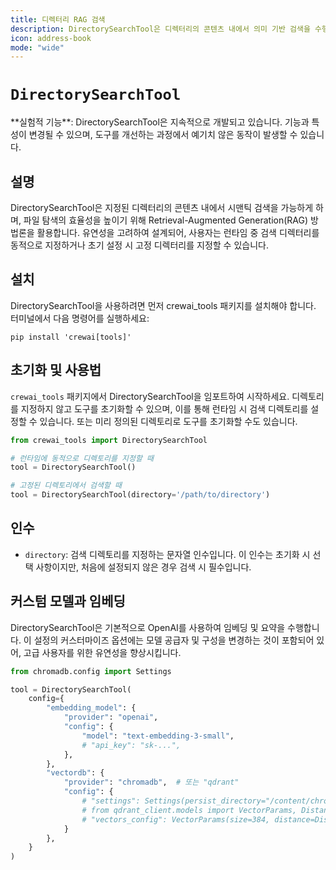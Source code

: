 ```yaml
---
title: 디렉터리 RAG 검색
description: DirectorySearchTool은 디렉터리의 콘텐츠 내에서 의미 기반 검색을 수행하도록 설계된 강력한 RAG(Retrieval-Augmented Generation) 도구입니다.
icon: address-book
mode: "wide"
---
```


# `DirectorySearchTool`

<Note>
    **실험적 기능**: DirectorySearchTool은 지속적으로 개발되고 있습니다. 기능과 특성이 변경될 수 있으며, 도구를 개선하는 과정에서 예기치 않은 동작이 발생할 수 있습니다.
</Note>

## 설명

DirectorySearchTool은 지정된 디렉터리의 콘텐츠 내에서 시맨틱 검색을 가능하게 하며, 파일 탐색의 효율성을 높이기 위해 Retrieval-Augmented Generation(RAG) 방법론을 활용합니다. 유연성을 고려하여 설계되어, 사용자는 런타임 중 검색 디렉터리를 동적으로 지정하거나 초기 설정 시 고정 디렉터리를 지정할 수 있습니다.

## 설치

DirectorySearchTool을 사용하려면 먼저 crewai_tools 패키지를 설치해야 합니다. 터미널에서 다음 명령어를 실행하세요:

```shell
pip install 'crewai[tools]'
```

## 초기화 및 사용법

`crewai_tools` 패키지에서 DirectorySearchTool을 임포트하여 시작하세요. 디렉토리를 지정하지 않고 도구를 초기화할 수 있으며, 이를 통해 런타임 시 검색 디렉토리를 설정할 수 있습니다. 또는 미리 정의된 디렉토리로 도구를 초기화할 수도 있습니다.

```python Code
from crewai_tools import DirectorySearchTool

# 런타임에 동적으로 디렉토리를 지정할 때
tool = DirectorySearchTool()

# 고정된 디렉토리에서 검색할 때
tool = DirectorySearchTool(directory='/path/to/directory')
```

## 인수

- `directory`: 검색 디렉토리를 지정하는 문자열 인수입니다. 이 인수는 초기화 시 선택 사항이지만, 처음에 설정되지 않은 경우 검색 시 필수입니다.

## 커스텀 모델과 임베딩

DirectorySearchTool은 기본적으로 OpenAI를 사용하여 임베딩 및 요약을 수행합니다. 이 설정의 커스터마이즈 옵션에는 모델 공급자 및 구성을 변경하는 것이 포함되어 있어, 고급 사용자를 위한 유연성을 향상시킵니다.

```python Code
from chromadb.config import Settings

tool = DirectorySearchTool(
    config={
        "embedding_model": {
            "provider": "openai",
            "config": {
                "model": "text-embedding-3-small",
                # "api_key": "sk-...",
            },
        },
        "vectordb": {
            "provider": "chromadb",  # 또는 "qdrant"
            "config": {
                # "settings": Settings(persist_directory="/content/chroma", allow_reset=True, is_persistent=True),
                # from qdrant_client.models import VectorParams, Distance
                # "vectors_config": VectorParams(size=384, distance=Distance.COSINE),
            }
        },
    }
)
```
